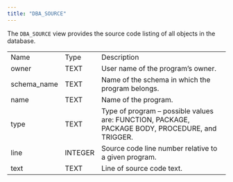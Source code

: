 ```yaml
---
title: "DBA_SOURCE"
---
```


<div id="dba_source" class="registered_link"></div>


The `DBA_SOURCE` view provides the source code listing of all objects in the database.

|              |         |                                                                                                 |
|--------------|---------|-------------------------------------------------------------------------------------------------|
| Name         | Type    | Description                                                                                     |
| owner        | TEXT    | User name of the program’s owner.                                                               |
| schema\_name | TEXT    | Name of the schema in which the program belongs.                                                |
| name         | TEXT    | Name of the program.                                                                            |
| type         | TEXT    | Type of program – possible values are: FUNCTION, PACKAGE, PACKAGE BODY, PROCEDURE, and TRIGGER. |
| line         | INTEGER | Source code line number relative to a given program.                                            |
| text         | TEXT    | Line of source code text.                                                                       |

